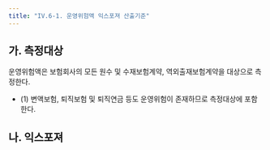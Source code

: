 ```yaml
---
title: "IV.6-1. 운영위험액 익스포져 산출기준"
---
```



## 가. 측정대상
운영위험액은 보험회사의 모든 원수 및 수재보험계약, 역외출재보험계약을 대상으로 측정한다.
- (1) 변액보험, 퇴직보험 및 퇴직연금 등도 운영위험이 존재하므로 측정대상에 포함한다.


## 나. 익스포져
